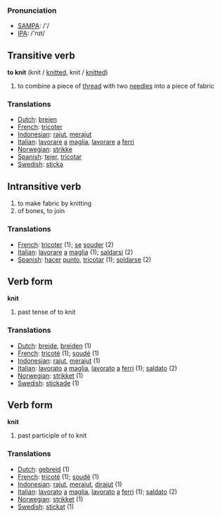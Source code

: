 === Pronunciation ===
*[[w:SAMPA|SAMPA]]: /'/
*[[w:IPA|IPA]]: /'nɪt/

== Transitive verb ==

'''to knit''' (knit / [[knitted]], knit / [[knitted]])

# to combine a piece of [[thread]] with two [[needle]]s into a piece of fabric

=== Translations ===
*[[Dutch]]: [[breien]]
*[[French]]: [[tricoter]]
*[[Indonesian]]: [[rajut]], [[rajut|merajut]]
*[[Italian]]: [[lavorare]] [[a]] [[maglia]], [[lavorare]] [[a]] [[ferri]]
*[[Norwegian]]: [[strikke]]
*[[Spanish]]: [[tejer]], [[tricotar]]
*[[Swedish]]: [[sticka]]

== Intransitive verb ==

# to make fabric by knitting
# of bones, to join

=== Translations ===

*[[French]]: [[tricoter]] (1); [[se]] [[souder]] (2)
*[[Italian]]: [[lavorare]] [[a]] [[maglia]] (1); [[saldarsi]] (2)
*[[Spanish]]: [[hacer]] [[punto]], [[tricotar]] (1); [[soldarse]] (2)

== Verb form ==

'''knit'''

# past tense of to knit

=== Translations ===
*[[Dutch]]: [[breide]], [[breiden]] (1)
*[[French]]: [[tricoté]] (1); [[soudé]] (1)
*[[Indonesian]]: [[rajut]], [[rajut|merajut]] (1)
*[[Italian]]: [[lavorato]] [[a]] [[maglia]], [[lavorato]] [[a]] [[ferri]] (1); [[saldato]] (2)
*[[Norwegian]]: [[strikket]] (1)
*[[Swedish]]: [[stickade]] (1)

== Verb form ==

'''knit'''

# past participle of to knit

=== Translations ===
*[[Dutch]]: [[gebreid]] (1)
*[[French]]: [[tricoté]] (1); [[soudé]] (1)
*[[Indonesian]]: [[rajut]], [[rajut|merajut]], [[rajut|dirajut]] (1)
*[[Italian]]: [[lavorato]] [[a]] [[maglia]], [[lavorato]] [[a]] [[ferri]] (1); [[saldato]] (2)
*[[Norwegian]]: [[strikket]] (1)
*[[Swedish]]: [[stickat]] (1)